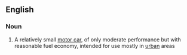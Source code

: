 ==English==

===Noun===
{{wikipedia}}
{{en-noun|head=[[town]] [[car]]}}

# A relatively small [[motor car]], of only moderate performance but with reasonable fuel economy, intended for use mostly in [[urban]] areas